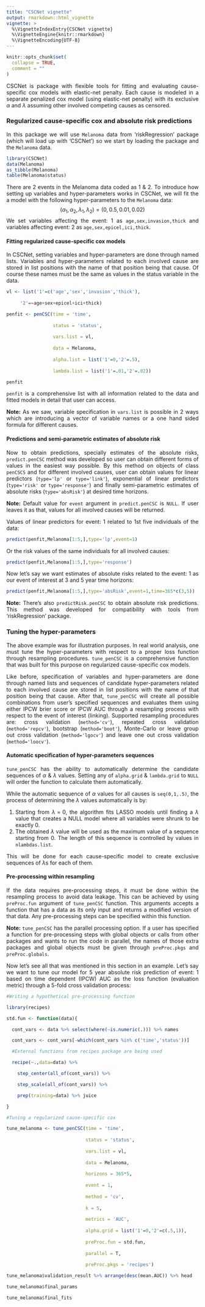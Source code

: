 ---
title: "CSCNet vignette"
output: rmarkdown::html_vignette
vignette: >
  %\VignetteIndexEntry{CSCNet vignette}
  %\VignetteEngine{knitr::rmarkdown}
  %\VignetteEncoding{UTF-8}
---

```{r, include = FALSE}
knitr::opts_chunk$set(
  collapse = TRUE,
  comment = ""
)
```

<style>
body {
text-align: justify}
</style>

CSCNet is package with flexible tools for fitting and evaluating cause-specific cox models with elastic-net penalty. Each cause is modeled in a separate penalized cox model (using  elastic-net penalty) with its exclusive $\alpha$ and $\lambda$ assuming other involved competing causes as censored.

### Regularized cause-specific cox and absolute risk predictions

In this package we will use ```Melanoma``` data from 'riskRegression' package (which will load up with 'CSCNet') so we start by loading the package and the ```Melanoma``` data.
```{r message=F, warning=F}
library(CSCNet)
data(Melanoma)
as_tibble(Melanoma)
table(Melanoma$status)
```
There are 2 events in the Melanoma data coded as 1 & 2. To introduce how setting up variables and hyper-parameters works in CSCNet, we will fit the a model with the following hyper-parameters to the ```Melanoma``` data:
$$(\alpha_{1},\alpha_{2},\lambda_{1},\lambda_{2})=(0,0.5,0.01,0.02)$$
We set variables affecting the event: 1 as `age,sex,invasion,thick` and variables affecting event: 2 as `age,sex,epicel,ici,thick`.

####  Fitting regularized cause-specific cox models

In CSCNet, setting variables and hyper-parameters are done through named lists. Variables and hyper-parameters related to each involved cause are stored in list positions with the name of that position being that cause. Of course these names must be the same as values in the status variable in the data.
```{r}
vl <- list('1'=c('age','sex','invasion','thick'),
     
     '2'=~age+sex+epicel+ici+thick)

penfit <- penCSC(time = 'time',
                 
                 status = 'status',
                 
                 vars.list = vl,
                 
                 data = Melanoma,
                 
                 alpha.list = list('1'=0,'2'=.5),
                 
                 lambda.list = list('1'=.01,'2'=.02))

penfit
```
`penfit` is a comprehensive list with all information related to the data and fitted models in detail that user can access.

**Note:** As we saw, variable specification in `vars.list` is possible in 2 ways which are introducing a vector of variable names or a one hand sided formula for different causes.

#### Predictions and semi-parametric estimates of absolute risk

Now to obtain predictions, specially estimates of the absolute risks, `predict.penCSC` method was developed so user can obtain different forms of values in the easiest way possible. By this method on objects of class `penCSCS` and for different involved causes, user can obtain values for linear predictors (`type='lp'` or `type='link'`), exponential of linear predictors (`type='risk'` or `type='response'`) and finally semi-parametric estimates of absolute risks (`type='absRisk'`) at desired time horizons.

**Note:** Default value for `event` argument in `predict.penCSC` is `NULL`. If user leaves it as that, values for all involved causes will be returned.

Values of linear predictors for event: 1 related to 1st five individuals of the data:
```{r}
predict(penfit,Melanoma[1:5,],type='lp',event=1)
```
Or the risk values of the same individuals for all involved causes:
```{r}
predict(penfit,Melanoma[1:5,],type='response')
```
Now let's say we want estimates of absolute risks related to the event: 1 as our event of interest at 3 and 5 year time horizons:
```{r}
predict(penfit,Melanoma[1:5,],type='absRisk',event=1,time=365*c(3,5))
```
**Note:** There's also `predictRisk.penCSC` to obtain absolute risk predictions. This method was developed for compatibility with tools from 'riskRegression' package.

### Tuning the hyper-parameters

The above example was for illustration purposes. In real world analysis, one must tune the hyper-parameters with respect to a proper loss function through resampling procedures. `tune_penCSC` is a comprehensive function that was built for this purpose on regularized cause-specific cox models.

Like before, specification of variables and hyper-parameters are done through named lists and sequences of candidate hyper-parameters related to each involved cause are stored in list positions with the name of that position being that cause. After that, `tune_penCSC` will create all possible combinations from user's specified sequences and evaluates them using either IPCW brier score or IPCW AUC through a resampling process with respect to the event of interest (linking). Supported resampling procedures are: cross validation (`method='cv'`), repeated cross validation (`method='repcv'`), bootstrap (`method='boot'`), Monte-Carlo or leave group out cross validation (`method='lgocv'`) and leave one out cross validation (`method='loocv'`).

#### Automatic specification of hyper-parameters sequences

`tune_penCSC` has the ability to automatically determine the candidate sequences of $\alpha$ & $\lambda$ values. Setting any of `alpha.grid` & `lambda.grid` to `NULL` will order the function to calculate them automatically.

While the automatic sequence of $\alpha$ values for all causes is `seq(0,1,.5)`, the process of determining the $\lambda$ values automatically is by:

1. Starting from $\lambda=0$, the algorithm fits LASSO models until finding a $\lambda$ value that creates a NULL model where all variables were shrunk to be exactly 0.
2. The obtained $\lambda$ value will be used as the maximum value of a sequence starting from 0. The length of this sequence is controlled by values in `nlambdas.list`.

This will be done for each cause-specific model to create exclusive sequences of $\lambda$s for each of them.

#### Pre-processing within resampling

If the data requires pre-processing steps, it must be done within the resampling process to avoid data leakage. This can be achieved by using `preProc.fun` argument of `tune_penCSC` function. This arguments accepts a function that has a data as its only input and returns a modified version of that data. Any pre-processing steps can be specified within this function.

**Note:** `tune_penCSC` has the parallel processing option. If a user has specified a function for pre-processing steps with global objects or calls from other packages and wants to run the code in parallel, the names of those extra packages and global objects must be given through `preProc.pkgs` and `preProc.globals`.

Now let's see all that was mentioned in this section in an example. Let's say we want to tune our model for 5 year absolute risk prediction of event: 1 based on time dependent (IPCW) AUC as the loss function (evaluation metric) through a 5-fold cross validation process:
```{r message=F, warning=F}
#Writing a hypothetical pre-processing function

library(recipes)

std.fun <- function(data){

  cont_vars <- data %>% select(where(~is.numeric(.))) %>% names

  cont_vars <- cont_vars[-which(cont_vars %in% c('time','status'))]

  #External functions from recipes package are being used

  recipe(~.,data=data) %>%

    step_center(all_of(cont_vars)) %>%

    step_scale(all_of(cont_vars)) %>%

    prep(training=data) %>% juice

}

#Tuning a regularized cause-specific cox 

tune_melanoma <- tune_penCSC(time = 'time',
                             
                             status = 'status',
                             
                             vars.list = vl,
                             
                             data = Melanoma,
                             
                             horizons = 365*5,
                             
                             event = 1,
                             
                             method = 'cv',
                             
                             k = 5,
                             
                             metrics = 'AUC',
                             
                             alpha.grid = list('1'=0,'2'=c(.5,1)),
                             
                             preProc.fun = std.fun,
                             
                             parallel = T,
                             
                             preProc.pkgs = 'recipes')

tune_melanoma$validation_result %>% arrange(desc(mean.AUC)) %>% head

tune_melanoma$final_params

tune_melanoma$final_fits

```

